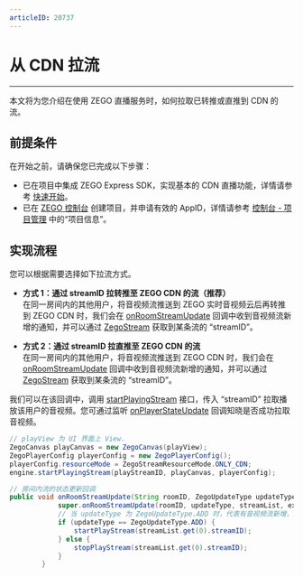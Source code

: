 ```yaml
---
articleID: 20737
---
```

# 从 CDN 拉流

- - -

本文将为您介绍在使用 ZEGO 直播服务时，如何拉取已转推或直推到 CDN 的流。

## 前提条件

在开始之前，请确保您已完成以下步骤：

- 已在项目中集成 ZEGO Express SDK，实现基本的 CDN 直播功能，详情请参考 [快速开始](!QuickStart_LiveStreaming)。
- 已在 [ZEGO 控制台](https://console.zego.im) 创建项目，并申请有效的 AppID，详情请参考 [控制台 - 项目管理](/console/project-info) 中的“项目信息”。


## 实现流程

您可以根据需要选择如下拉流方式。

- **方式 1：通过 streamID 拉转推至 ZEGO CDN 的流（推荐）**   
     在同一房间内的其他用户，将音视频流推送到 ZEGO 实时音视频云后再转推到 ZEGO CDN 时，我们会在 [onRoomStreamUpdate](https://doc-zh.zego.im/article/api?doc=Express_Video_SDK_API~java_android~class~IZegoEventHandler#on-room-stream-update) 回调中收到音视频流新增的通知，并可以通过 [ZegoStream](https://doc-zh.zego.im/article/api?doc=Express_Video_SDK_API~java_android~class~ZegoStream) 获取到某条流的 “streamID”。

- **方式 2：通过 streamID 拉直推至 ZEGO CDN 的流**   
     在同一房间内的其他用户，将音视频流推送到 ZEGO CDN 时，我们会在 [onRoomStreamUpdate](https://doc-zh.zego.im/article/api?doc=Express_Video_SDK_API~java_android~class~IZegoEventHandler#on-room-stream-update) 回调中收到音视频流新增的通知，并可以通过 [ZegoStream](https://doc-zh.zego.im/article/api?doc=Express_Video_SDK_API~java_android~class~ZegoStream) 获取到某条流的 “streamID”。


我们可以在该回调中，调用 [startPlayingStream](https://doc-zh.zego.im/article/api?doc=Express_Video_SDK_API~java_android~class~ZegoExpressEngine#start-playing-stream) 接口，传入 “streamID” 拉取播放该用户的音视频。您可通过监听 [onPlayerStateUpdate](https://doc-zh.zego.im/article/api?doc=Express_Video_SDK_API~java_android~class~IZegoEventHandler#on-player-state-update) 回调知晓是否成功拉取音视频。

```java
// playView 为 UI 界面上 View.
ZegoCanvas playCanvas = new ZegoCanvas(playView);
ZegoPlayerConfig playerConfig = new ZegoPlayerConfig();
playerConfig.resourceMode = ZegoStreamResourceMode.ONLY_CDN;
engine.startPlayingStream(playStreamID, playCanvas, playerConfig);

// 房间内流的状态更新回调
public void onRoomStreamUpdate(String roomID, ZegoUpdateType updateType, ArrayList<ZegoStream> streamList, JSONObject extendedData) {
            super.onRoomStreamUpdate(roomID, updateType, streamList, extendedData);
            // 当 updateType 为 ZegoUpdateType.ADD 时，代表有音视频流新增，此时我们可以调用 startPlayingStream 接口拉取播放该音视频流
            if (updateType == ZegoUpdateType.ADD) {
                startPlayStream(streamList.get(0).streamID);
            } else {
                stopPlayStream(streamList.get(0).streamID);
            }
        }
```
